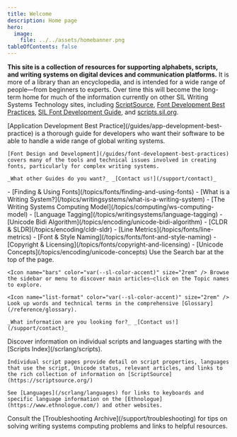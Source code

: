 ```yaml
---
title: Welcome
description: Home page
hero:
  image:
    file: ../../assets/homebanner.png
tableOfContents: false
---
```



**This site is a collection of resources for supporting alphabets, scripts, and writing systems on digital devices and communication platforms.** It is more of a library than an encyclopedia, and is intended for a wide range of people—from beginners to experts. Over time this will become the long-term home for much of the information currently on other SIL Writing Systems Technology sites, including [ScriptSource][ss], [Font Development Best Practices][fdbp], [SIL Font Development Guide][silfontdev], and [scripts.sil.org][sso].

[fdbp]: https://silnrsi.github.io/FDBP/en-US/index.html
[silfontdev]: https://silnrsi.github.io/silfontdev/en-US/index.html
[ss]: https://scriptsource.org/
[sso]: https://scripts.sil.org/

<CardGrid>
  <Card title="Guides" icon="open-book">
    [Application Development Best Practice](/guides/app-development-best-practice) is a thorough guide for developers who want their software to be able to handle a wide range of global writing systems.

    [Font Design and Development](/guides/font-development-best-practices) covers many of the tools and technical issues involved in creating fonts, particularly for complex writing systems.

    _What other Guides do you want?_ _[Contact us!](/support/contact)_
  </Card>
  <Card title="Featured Articles" icon="star">
    - [Finding & Using Fonts](/topics/fonts/finding-and-using-fonts)
    - [What is a Writing System?](/topics/writingsystems/what-is-a-writing-system)
    - [The Writing Systems Computing Model](/topics/computing/ws-computing-model)
    - [Language Tagging](/topics/writingsystems/language-tagging)
    - [Unicode Bidi Algorithm](/topics/encoding/unicode-bidi-algorithm)
    - [CLDR & SLDR](/topics/encoding/cldr-sldr)
    - [Line Metrics](/topics/fonts/line-metrics)
    - [Font & Style Naming](/topics/fonts/font-and-style-naming)
    - [Copyright & Licensing](/topics/fonts/copyright-and-licensing)
    - [Unicode Concepts](/topics/encoding/unicode-concepts)
  </Card>
  <Card title="Finding Information" icon="magnifier">
    <Icon name="up-arrow" color="var(--sl-color-accent)" size="2rem" /> Use the Search bar at the top of the page.

    <Icon name="bars" color="var(--sl-color-accent)" size="2rem" /> Browse the sidebar or menu to discover main articles—click on the Topic names to explore.

    <Icon name="list-format" color="var(--sl-color-accent)" size="2rem" /> Look up words and technical terms in the comprehensive [Glossary](/reference/glossary).

    _What information are you looking for?_ _[Contact us!](/support/contact)_

  </Card>
  <Card title="Scripts & Languages" icon="pencil">
    Discover information on individual scripts and languages starting with the [Scripts Index](/scrlang/scripts).
    
    Individual script pages provide detail on script properties, languages that use the script, Unicode status, relevant articles, and links to the rich collection of information on [ScriptSource](https://scriptsource.org/)

    See [Languages](/scrlang/languages) for links to keyboards and specific language information on the [Ethnologue](https://www.ethnologue.com/) and other websites.
  </Card>
  <Card title="Problem Solving" icon="information">
    Consult the [Troubleshooting Archive](/support/troubleshooting) for tips on solving writing systems computing problems and links to helpful resources.
  </Card>
</CardGrid>
